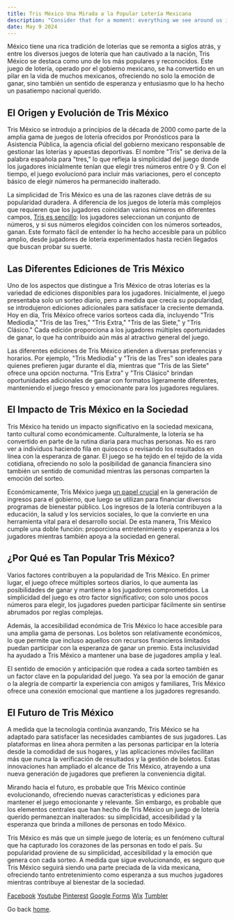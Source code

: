 ```yaml
---
title: Tris México Una Mirada a la Popular Lotería Mexicana
description: "Consider that for a moment: everything we see around us is assumed to have had a cause and is contingent upon."
date: May 9 2024
---
```


México tiene una rica tradición de loterías que se remonta a siglos atrás, y entre los diversos juegos de lotería que han cautivado a la nación, Tris México se destaca como uno de los más populares y reconocidos. Este juego de lotería, operado por el gobierno mexicano, se ha convertido en un pilar en la vida de muchos mexicanos, ofreciendo no solo la emoción de ganar, sino también un sentido de esperanza y entusiasmo que lo ha hecho un pasatiempo nacional querido.

## El Origen y Evolución de Tris México

Tris México se introdujo a principios de la década de 2000 como parte de la amplia gama de juegos de lotería ofrecidos por Pronósticos para la Asistencia Pública, la agencia oficial del gobierno mexicano responsable de gestionar las loterías y apuestas deportivas. El nombre "Tris" se deriva de la palabra española para "tres," lo que refleja la simplicidad del juego donde los jugadores inicialmente tenían que elegir tres números entre 0 y 9. Con el tiempo, el juego evolucionó para incluir más variaciones, pero el concepto básico de elegir números ha permanecido inalterado.

La simplicidad de Tris México es una de las razones clave detrás de su popularidad duradera. A diferencia de los juegos de lotería más complejos que requieren que los jugadores coincidan varios números en diferentes campos, [Tris es sencillo](https://resultadodeltrisdehoy.com/): los jugadores seleccionan un conjunto de números, y si sus números elegidos coinciden con los números sorteados, ganan. Este formato fácil de entender lo ha hecho accesible para un público amplio, desde jugadores de lotería experimentados hasta recién llegados que buscan probar su suerte.

## Las Diferentes Ediciones de Tris México

Uno de los aspectos que distingue a Tris México de otras loterías es la variedad de ediciones disponibles para los jugadores. Inicialmente, el juego presentaba solo un sorteo diario, pero a medida que crecía su popularidad, se introdujeron ediciones adicionales para satisfacer la creciente demanda. Hoy en día, Tris México ofrece varios sorteos cada día, incluyendo "Tris Mediodía," "Tris de las Tres," "Tris Extra," "Tris de las Siete," y "Tris Clásico." Cada edición proporciona a los jugadores múltiples oportunidades de ganar, lo que ha contribuido aún más al atractivo general del juego.

Las diferentes ediciones de Tris México atienden a diversas preferencias y horarios. Por ejemplo, "Tris Mediodía" y "Tris de las Tres" son ideales para quienes prefieren jugar durante el día, mientras que "Tris de las Siete" ofrece una opción nocturna. "Tris Extra" y "Tris Clásico" brindan oportunidades adicionales de ganar con formatos ligeramente diferentes, manteniendo el juego fresco y emocionante para los jugadores regulares.

## El Impacto de Tris México en la Sociedad

Tris México ha tenido un impacto significativo en la sociedad mexicana, tanto cultural como económicamente. Culturalmente, la lotería se ha convertido en parte de la rutina diaria para muchas personas. No es raro ver a individuos haciendo fila en quioscos o revisando los resultados en línea con la esperanza de ganar. El juego se ha tejido en el tejido de la vida cotidiana, ofreciendo no solo la posibilidad de ganancia financiera sino también un sentido de comunidad mientras las personas comparten la emoción del sorteo.

Económicamente, Tris México juega [un papel crucial](https://bitly.cx/D4RgP) en la generación de ingresos para el gobierno, que luego se utilizan para financiar diversos programas de bienestar público. Los ingresos de la lotería contribuyen a la educación, la salud y los servicios sociales, lo que la convierte en una herramienta vital para el desarrollo social. De esta manera, Tris México cumple una doble función: proporciona entretenimiento y esperanza a los jugadores mientras también apoya a la sociedad en general.

## ¿Por Qué es Tan Popular Tris México?

Varios factores contribuyen a la popularidad de Tris México. En primer lugar, el juego ofrece múltiples sorteos diarios, lo que aumenta las posibilidades de ganar y mantiene a los jugadores comprometidos. La simplicidad del juego es otro factor significativo; con solo unos pocos números para elegir, los jugadores pueden participar fácilmente sin sentirse abrumados por reglas complejas.

Además, la accesibilidad económica de Tris México lo hace accesible para una amplia gama de personas. Los boletos son relativamente económicos, lo que permite que incluso aquellos con recursos financieros limitados puedan participar con la esperanza de ganar un premio. Esta inclusividad ha ayudado a Tris México a mantener una base de jugadores amplia y leal.

El sentido de emoción y anticipación que rodea a cada sorteo también es un factor clave en la popularidad del juego. Ya sea por la emoción de ganar o la alegría de compartir la experiencia con amigos y familiares, Tris México ofrece una conexión emocional que mantiene a los jugadores regresando.

## El Futuro de Tris México

A medida que la tecnología continúa avanzando, Tris México se ha adaptado para satisfacer las necesidades cambiantes de sus jugadores. Las plataformas en línea ahora permiten a las personas participar en la lotería desde la comodidad de sus hogares, y las aplicaciones móviles facilitan más que nunca la verificación de resultados y la gestión de boletos. Estas innovaciones han ampliado el alcance de Tris México, atrayendo a una nueva generación de jugadores que prefieren la conveniencia digital.

Mirando hacia el futuro, es probable que Tris México continúe evolucionando, ofreciendo nuevas características y ediciones para mantener el juego emocionante y relevante. Sin embargo, es probable que los elementos centrales que han hecho de Tris México un juego de lotería querido permanezcan inalterados: su simplicidad, accesibilidad y la esperanza que brinda a millones de personas en todo México.

Tris México es más que un simple juego de lotería; es un fenómeno cultural que ha capturado los corazones de las personas en todo el país. Su popularidad proviene de su simplicidad, accesibilidad y la emoción que genera con cada sorteo. A medida que sigue evolucionando, es seguro que Tris México seguirá siendo una parte preciada de la vida mexicana, ofreciendo tanto entretenimiento como esperanza a sus muchos jugadores mientras contribuye al bienestar de la sociedad.

[Facebook](https://www.facebook.com/trisdehoy.resultadodeltris.trispronosticos)
[Youtube](https://www.youtube.com/@resultadodeltrisdehoy)
[Pinterest](https://www.pinterest.com.mx/resultadodeltrisdehoy/)
[Google Forms](https://forms.gle/huQ5PTW7oduoTSiBA)
[Wix](https://resultadodeltris.wixsite.com/pronosticos)
[Tumbler](https://www.tumblr.com/blog/pronosticostris)

Go back [home](/).